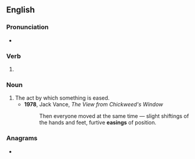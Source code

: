 ==English==

===Pronunciation===
* {{IPA|/ˈiːzɪŋ/|lang=en}}

===Verb===
{{head|en|present participle}}

# {{present participle of|ease|lang=en|nocat=1}}

===Noun===
{{en-noun}}

# The act by which something is eased.
#* '''1978''', Jack Vance, ''The View from Chickweed's Window''
#*: Then everyone moved at the same time — slight shiftings of the hands and feet, furtive '''easings''' of position.

===Anagrams===
* {{anagrams|en|a=aegins|Gaines|agnise}}